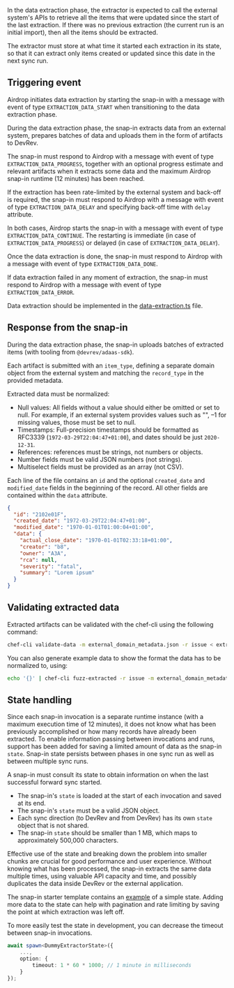 In the data extraction phase, the extractor is expected to call the external system's APIs
to retrieve all the items that were updated since the start of the last extraction.
If there was no previous extraction (the current run is an initial import),
then all the items should be extracted.

The extractor must store at what time it started each extraction in its state,
so that it can extract only items created or updated since this date in the next sync run.

## Triggering event

Airdrop initiates data extraction by starting the snap-in with a message with event of type
`EXTRACTION_DATA_START` when transitioning to the data extraction phase.

During the data extraction phase, the snap-in extracts data from an external system,
prepares batches of data and uploads them in the form of artifacts to DevRev.

The snap-in must respond to Airdrop with a message with event of type `EXTRACTION_DATA_PROGRESS`,
together with an optional progress estimate and relevant artifacts
when it extracts some data and the maximum Airdrop snap-in runtime (12 minutes) has been reached.

If the extraction has been rate-limited by the external system and back-off is required, the snap-in
must respond to Airdrop with a message with event of type `EXTRACTION_DATA_DELAY` and specifying
back-off time with `delay` attribute.

In both cases, Airdrop starts the snap-in with a message with event of type `EXTRACTION_DATA_CONTINUE`.
The restarting is immediate (in case of `EXTRACTION_DATA_PROGRESS`) or delayed
(in case of `EXTRACTION_DATA_DELAY`).

Once the data extraction is done, the snap-in must respond to Airdrop with a message with event of
type `EXTRACTION_DATA_DONE`.

If data extraction failed in any moment of extraction, the snap-in must respond to Airdrop with a
message with event of type `EXTRACTION_DATA_ERROR`.

Data extraction should be implemented in the [data-extraction.ts](https://github.com/devrev/adaas-template/blob/main/code/src/functions/extraction/workers/data-extraction.ts) file.

## Response from the snap-in

During the data extraction phase, the snap-in uploads batches of extracted items (with tooling from `@devrev/adaas-sdk`).

Each artifact is submitted with an `item_type`, defining a separate domain object from the
external system and matching the `record_type` in the provided metadata.

Extracted data must be normalized:

- Null values: All fields without a value should either be omitted or set to null.
  For example, if an external system provides values such as "", –1 for missing values,
  those must be set to null.
- Timestamps: Full-precision timestamps should be formatted as RFC3339 (`1972-03-29T22:04:47+01:00`),
  and dates should be just `2020-12-31`.
- References: references must be strings, not numbers or objects.
- Number fields must be valid JSON numbers (not strings).
- Multiselect fields must be provided as an array (not CSV).

Each line of the file contains an `id` and the optional `created_date` and `modified_date` fields
in the beginning of the record.
All other fields are contained within the `data` attribute.

```json {2-4}
{
  "id": "2102e01F",
  "created_date": "1972-03-29T22:04:47+01:00",
  "modified_date": "1970-01-01T01:00:04+01:00",
  "data": {
    "actual_close_date": "1970-01-01T02:33:18+01:00",
    "creator": "b8",
    "owner": "A3A",
    "rca": null,
    "severity": "fatal",
    "summary": "Lorem ipsum"
  }
}
```

## Validating extracted data

Extracted artifacts can be validated with the chef-cli using the following command:

```bash
chef-cli validate-data -m external_domain_metadata.json -r issue < extractor_issues_2.json
```

You can also generate example data to show the format the data has to be normalized to, using:

```bash
echo '{}' | chef-cli fuzz-extracted -r issue -m external_domain_metadata.json > example_issues.json
```

## State handling

Since each snap-in invocation is a separate runtime instance (with a maximum execution time of 12 minutes), it does not know what has been previously accomplished or how many records have already been extracted. To enable information passing between invocations and runs, support has been added for saving a limited amount of data as the snap-in `state`. Snap-in state persists between phases in one sync run as well as between multiple sync runs.

A snap-in must consult its state to obtain information on when the last successful forward sync started.

- The snap-in's `state` is loaded at the start of each invocation and saved at its end.
- The snap-in's `state` must be a valid JSON object.
- Each sync direction (to DevRev and from DevRev) has its own `state` object that is not shared.
- The snap-in `state` should be smaller than 1 MB, which maps to approximately 500,000 characters.

Effective use of the state and breaking down the problem into smaller chunks are crucial for good performance and user experience. Without knowing what has been processed, the snap-in extracts the same data multiple times, using valuable API capacity and time, and possibly duplicates the data inside DevRev or the external application.

The snap-in starter template contains an [example](https://github.com/devrev/adaas-template/blob/main/code/src/functions/extraction/index.ts) of a simple state. Adding more data to the state can help with pagination and rate limiting by saving the point at which extraction was left off.

To more easily test the state in development, you can decrease the timeout between snap-in invocations.

```typescript
await spawn<DummyExtractorState>({
    ...,
    option: {
        timeout: 1 * 60 * 1000; // 1 minute in milliseconds
    }
});
```
